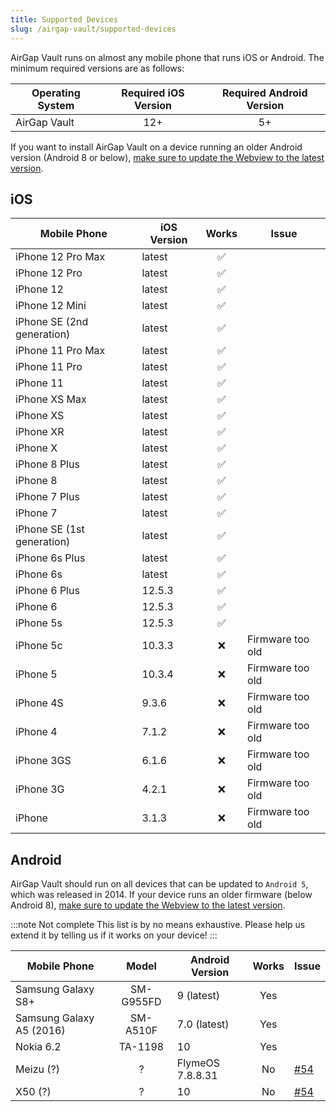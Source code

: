 ```yaml
---
title: Supported Devices
slug: /airgap-vault/supported-devices
---
```


AirGap Vault runs on almost any mobile phone that runs iOS or Android. The minimum required versions are as follows:

| Operating System | Required iOS Version | Required Android Version |
| ---------------- | :------------------: | :----------------------: |
| AirGap Vault     |         12+          |            5+            |

If you want to install AirGap Vault on a device running an older Android version (Android 8 or below), [make sure to update the Webview to the latest version](/guides/update-webview).

## iOS

| Mobile Phone               | iOS Version | Works | Issue            |
| -------------------------- | ----------- | :---: | ---------------- |
| iPhone 12 Pro Max          | latest      |  ✅   |                  |
| iPhone 12 Pro              | latest      |  ✅   |                  |
| iPhone 12                  | latest      |  ✅   |                  |
| iPhone 12 Mini             | latest      |  ✅   |                  |
| iPhone SE (2nd generation) | latest      |  ✅   |                  |
| iPhone 11 Pro Max          | latest      |  ✅   |                  |
| iPhone 11 Pro              | latest      |  ✅   |                  |
| iPhone 11                  | latest      |  ✅   |                  |
| iPhone XS Max              | latest      |  ✅   |                  |
| iPhone XS                  | latest      |  ✅   |                  |
| iPhone XR                  | latest      |  ✅   |                  |
| iPhone X                   | latest      |  ✅   |                  |
| iPhone 8 Plus              | latest      |  ✅   |                  |
| iPhone 8                   | latest      |  ✅   |                  |
| iPhone 7 Plus              | latest      |  ✅   |                  |
| iPhone 7                   | latest      |  ✅   |                  |
| iPhone SE (1st generation) | latest      |  ✅   |                  |
| iPhone 6s Plus             | latest      |  ✅   |                  |
| iPhone 6s                  | latest      |  ✅   |                  |
| iPhone 6 Plus              | 12.5.3      |  ✅   |                  |
| iPhone 6                   | 12.5.3      |  ✅   |                  |
| iPhone 5s                  | 12.5.3      |  ✅   |                  |
| iPhone 5c                  | 10.3.3      |  :x:  | Firmware too old |
| iPhone 5                   | 10.3.4      |  :x:  | Firmware too old |
| iPhone 4S                  | 9.3.6       |  :x:  | Firmware too old |
| iPhone 4                   | 7.1.2       |  :x:  | Firmware too old |
| iPhone 3GS                 | 6.1.6       |  :x:  | Firmware too old |
| iPhone 3G                  | 4.2.1       |  :x:  | Firmware too old |
| iPhone                     | 3.1.3       |  :x:  | Firmware too old |

## Android

AirGap Vault should run on all devices that can be updated to `Android 5`, which was released in 2014. If your device runs an older firmware (below Android 8), [make sure to update the Webview to the latest version](/guides/update-webview).

:::note Not complete
This list is by no means exhaustive. Please help us extend it by telling us if it works on your device!
:::

| Mobile Phone             |   Model   | Android Version  | Works | Issue                                                      |
| ------------------------ | :-------: | ---------------- | :---: | ---------------------------------------------------------- |
| Samsung Galaxy S8+       | SM-G955FD | 9 (latest)       |  Yes  |                                                            |
| Samsung Galaxy A5 (2016) | SM-A510F  | 7.0 (latest)     |  Yes  |                                                            |
| Nokia 6.2                |  TA-1198  | 10               |  Yes  |                                                            |
| Meizu (?)                |     ?     | FlymeOS 7.8.8.31 |  No   | [#54](https://github.com/airgap-it/airgap-vault/issues/58) |
| X50 (?)                  |     ?     | 10               |  No   | [#54](https://github.com/airgap-it/airgap-vault/issues/58) |
